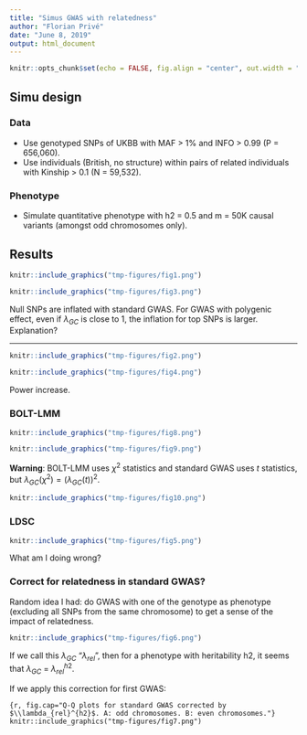 ```yaml
---
title: "Simus GWAS with relatedness"
author: "Florian Privé"
date: "June 8, 2019"
output: html_document
---
```


```r
knitr::opts_chunk$set(echo = FALSE, fig.align = "center", out.width = "80%")
```

## Simu design

### Data

- Use genotyped SNPs of UKBB with MAF > 1% and INFO > 0.99 (P = 656,060).
- Use individuals (British, no structure) within pairs of related individuals with Kinship > 0.1 (N = 59,532).

### Phenotype

- Simulate quantitative phenotype with h2 = 0.5 and m = 50K causal variants (amongst odd chromosomes only).

## Results

```r
knitr::include_graphics("tmp-figures/fig1.png")
```

```r
knitr::include_graphics("tmp-figures/fig3.png")
```

Null SNPs are inflated with standard GWAS. For GWAS with polygenic effect, even if $\lambda_{GC}$ is close to 1, the inflation for top SNPs is larger. Explanation?

***

```r
knitr::include_graphics("tmp-figures/fig2.png")
```

```r
knitr::include_graphics("tmp-figures/fig4.png")
```

Power increase.

### BOLT-LMM

```r
knitr::include_graphics("tmp-figures/fig8.png")
```

```r
knitr::include_graphics("tmp-figures/fig9.png")
```

**Warning**: BOLT-LMM uses $\chi^2$ statistics and standard GWAS uses $t$ statistics, but $\lambda_{GC}(\chi^2) = (\lambda_{GC}(t))^2$.

```r
knitr::include_graphics("tmp-figures/fig10.png")
```


### LDSC

```r
knitr::include_graphics("tmp-figures/fig5.png")
```

What am I doing wrong?

### Correct for relatedness in standard GWAS?

Random idea I had: do GWAS with one of the genotype as phenotype (excluding all SNPs from the same chromosome) to get a sense of the impact of relatedness.

```r
knitr::include_graphics("tmp-figures/fig6.png")
```

If we call this $\lambda_{GC}$ "$\lambda_{rel}$", then for a phenotype with heritability h2, it seems that $\lambda_{GC}$ = $\lambda_{rel}^{h2}$.

If we apply this correction for first GWAS:

```{r, fig.cap="Q-Q plots for standard GWAS corrected by $\\lambda_{rel}^{h2}$. A: odd chromosomes. B: even chromosomes."}
knitr::include_graphics("tmp-figures/fig7.png")
```
